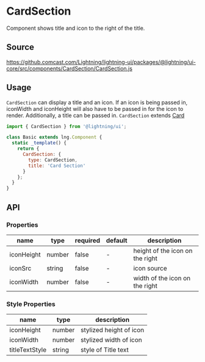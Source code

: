 
# CardSection

Component shows title and icon to the right of the title.

## Source

https://github.comcast.com/Lightning/lightning-ui/packages/@lightning/ui-core/src/components/CardSection/CardSection.js

## Usage

`CardSection` can display a title and an icon. If an icon is being passed in, iconWidth and iconHeight will also have to be passed in for the icon to render. Additionally, a title can be passed in.
`CardSection` extends [Card](?path=/docs/patterns-card--base)

```js
import { CardSection } from '@lightning/ui';

class Basic extends lng.Component {
  static _template() {
    return {
      CardSection: {
        type: CardSection,
        title: 'Card Section'
      }
    };
  }
}
```

<Canvas>
  <Story id="patterns-cardsection--section" />
</Canvas>

## API

### Properties

| name       | type   | required | default | description                     |
| ---------- | ------ | -------- | ------- | ------------------------------- |
| iconHeight | number | false    | -       | height of the icon on the right |
| iconSrc    | string | false    | -       | icon source                     |
| iconWidth  | number | false    | -       | width of the icon on the right  |

### Style Properties

| name           | type   | description             |
| -------------- | ------ | ----------------------- |
| iconHeight     | number | stylized height of icon |
| iconWidth      | number | stylized width of icon  |
| titleTextStyle | string | style of Title text     |
